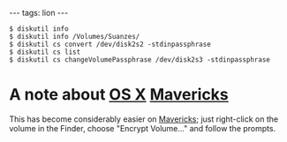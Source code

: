 ---
tags: lion
---
<pre lang="shell">$ diskutil info
$ diskutil info /Volumes/Suanzes/
$ diskutil cs convert /dev/disk2s2 -stdinpassphrase
$ diskutil cs list
$ diskutil cs changeVolumePassphrase /dev/disk2s3 -stdinpassphrase</pre>

= A note about [[OS X]] [[Mavericks]] =

This has become considerably easier on [[Mavericks]]; just right-click on the volume in the Finder, choose "Encrypt Volume..." and follow the prompts.
